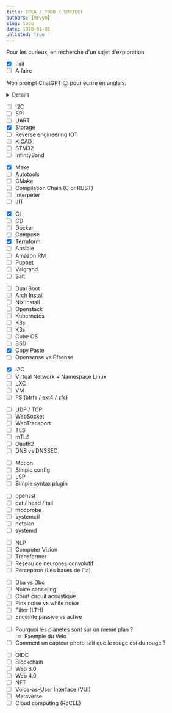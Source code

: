 ```yaml
---
title: IDEA / TODO / SUBJECT
authors: [mrvym]
slug: todo
date: 1970-01-01 
unlisted: true
---
```


Pour les curieux, en recherche d'un sujet d'exploration 

- [X] Fait
- [ ] A faire 

<!-- truncate --> 

Mon prompt ChatGPT :wink: pour écrire en anglais.
<details>
Hello, I'm a French IT specialist. I want to improve my English, so I've created a blog about IT in English. You have two tasks:
- Firstly, to list all the bad words, incorrect sentences and misspelled words. 
You have to explain why and where the problem lies. You must explain this in French. If a sentence is correct, don't mention it.
- For the second part, you need to critique the article. Any potential tips, topics... Anything that could improve the article. The critique must be in English.
Be quick and precise, without unnecessary detail.
</details>

<Tabs>
<TabItem value="hardware" label="Hardware">

- [ ] I2C
- [ ] SPI
- [ ] UART
- [X] Storage
- [ ] Reverse engineering IOT
- [ ] KICAD
- [ ] STM32
- [ ] InfintyBand

</TabItem>
<TabItem value="ToolChain" label="ToolChain">

- [X] Make
- [ ] Autotools 
- [ ] CMake
- [ ] Compilation Chain (C or RUST)
- [ ] Interpeter
- [ ] JIT

</TabItem>
<TabItem value="Deploy" label="Deploy">

- [X] CI
- [ ] CD
- [ ] Docker 
- [ ] Compose
- [x] Terraform
- [ ] Ansible
- [ ] Amazon RM
- [ ] Puppet 
- [ ] Valgrand
- [ ] Salt

</TabItem>
<TabItem value="Linux" label="Linux">

- [ ] Dual Boot
- [ ] Arch Install
- [ ] Nix install
- [ ] Openstack
- [ ] Kubernetes
- [ ] K8s
- [ ] K3s
- [ ] Cube OS
- [ ] BSD
- [X] Copy Paste
- [ ] Opensense vs Pfsense

</TabItem>
<TabItem value="Proxmox" label="Proxmox">

- [X] IAC
- [ ] Virtual Network + Namespace Linux
- [ ] LXC
- [ ] VM
- [ ] FS (btrfs / ext4 / zfs)

</TabItem>
<TabItem value="Protocole" label="Protocole">

- [ ] UDP / TCP
- [ ] WebSocket
- [ ] WebTransport
- [ ] TLS
- [ ] mTLS
- [ ] Oauth2 
- [ ] DNS vs DNSSEC

</TabItem>
</Tabs>

<Tabs>
<TabItem value="Vim" label="Vim">

- [ ] Motion
- [ ] Simple config
- [ ] LSP
- [ ] Simple syntax plugin

</TabItem>
<TabItem value="Utils" label="Utils">

- [ ] openssl
- [ ] cat / head / tail 
- [ ] modprobe
- [ ] systemctl
- [ ] netplan
- [ ] systemd

</TabItem>
<TabItem value="IA" label="IA">

- [ ] NLP
- [ ] Computer Vision
- [ ] Transformer
- [ ] Reseau de neurones convolutif
- [ ] Perceptron (Les bases de l'ia)

</TabItem>
<TabItem value="Son" label="Son">

- [ ] Dba vs Dbc
- [ ] Noice canceling
- [ ] Court circuit acoustique
- [ ] Pink noise vs white noise
- [ ] Filter (LTH)
- [ ] Enceinte passive vs active

</TabItem>
<TabItem value="Physics" label="Physics">

- [ ] Pourquoi les planetes sont sur un meme plan ? 
    - Exemple du Velo
- [ ] Comment un capteur photo sait que le rouge est du rouge ? 

</TabItem>
<TabItem value="Rabbit Hole" label="Rabbit Hole">

- [ ] OIDC
- [ ] Blockchain
- [ ] Web 3.0
- [ ] Web 4.0 
- [ ] NFT
- [ ] Voice-as-User Interface (VUI)
- [ ] Metaverse
- [ ] Cloud computing (RoCEE)

</TabItem>
</Tabs>
